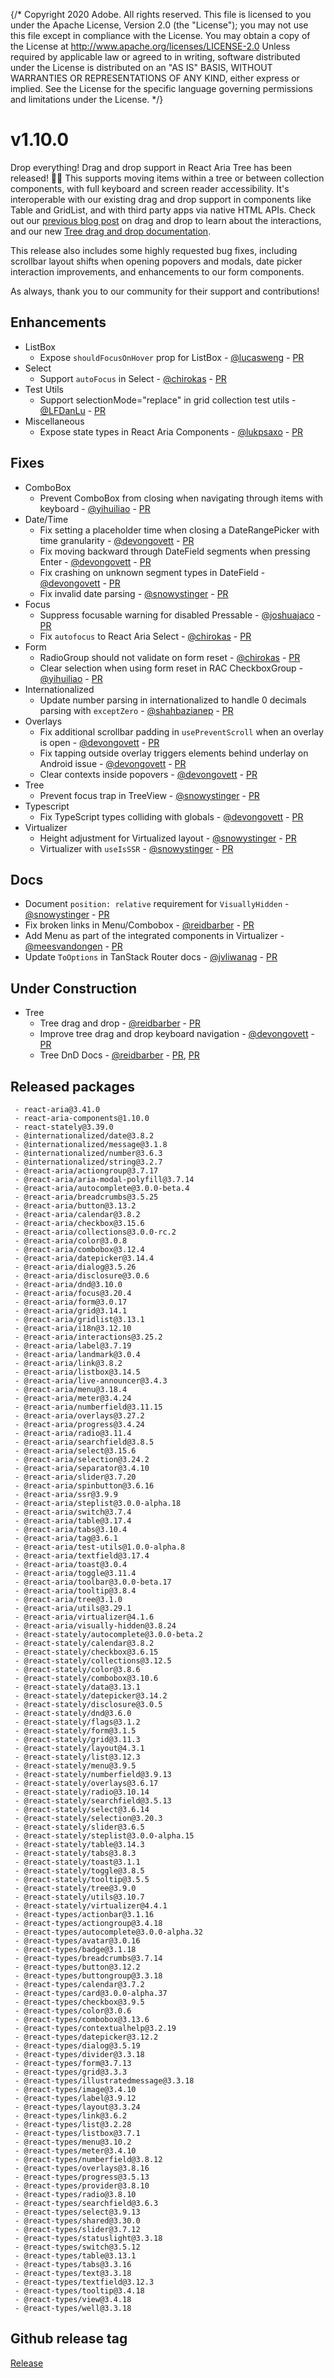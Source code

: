 {/* Copyright 2020 Adobe. All rights reserved.
This file is licensed to you under the Apache License, Version 2.0 (the "License");
you may not use this file except in compliance with the License. You may obtain a copy
of the License at http://www.apache.org/licenses/LICENSE-2.0
Unless required by applicable law or agreed to in writing, software distributed under
the License is distributed on an "AS IS" BASIS, WITHOUT WARRANTIES OR REPRESENTATIONS
OF ANY KIND, either express or implied. See the License for the specific language
governing permissions and limitations under the License. */}




# v1.10.0
<Time date={date} />

Drop everything! Drag and drop support in React Aria Tree has been released! 🫳🎤 This supports moving items within a tree or between collection components, with full keyboard and screen reader accessibility. It's interoperable with our existing drag and drop support in components like Table and GridList, and with third party apps via native HTML APIs. Check out our [previous blog post](../blog/drag-and-drop.html) on drag and drop to learn about the interactions, and our new [Tree drag and drop documentation](../Tree.html#drag-and-drop).

This release also includes some highly requested bug fixes, including scrollbar layout shifts when opening popovers and modals, date picker interaction improvements, and enhancements to our form components.

As always, thank you to our community for their support and contributions!

## Enhancements

* ListBox
  * Expose `shouldFocusOnHover` prop for ListBox - [@lucasweng](https://github.com/lucasweng) - [PR](https://github.com/adobe/react-spectrum/pull/8171)
* Select
  * Support `autoFocus` in Select - [@chirokas](https://github.com/chirokas) - [PR](https://github.com/adobe/react-spectrum/pull/8262)
* Test Utils
  * Support selectionMode="replace" in grid collection test utils  - [@LFDanLu](https://github.com/LFDanLu) - [PR](https://github.com/adobe/react-spectrum/pull/8028)
* Miscellaneous
  * Expose state types in React Aria Components - [@lukpsaxo](https://github.com/lukpsaxo) - [PR](https://github.com/adobe/react-spectrum/pull/8157)

## Fixes

* ComboBox
  * Prevent ComboBox from closing when navigating through items with keyboard - [@yihuiliao](https://github.com/yihuiliao) - [PR](https://github.com/adobe/react-spectrum/pull/8301)
* Date/Time
  * Fix setting a placeholder time when closing a DateRangePicker with time granularity - [@devongovett](https://github.com/devongovett) - [PR](https://github.com/adobe/react-spectrum/pull/8278)
  * Fix moving backward through DateField segments when pressing Enter - [@devongovett](https://github.com/devongovett) - [PR](https://github.com/adobe/react-spectrum/pull/8279)
  * Fix crashing on unknown segment types in DateField - [@devongovett](https://github.com/devongovett) - [PR](https://github.com/adobe/react-spectrum/pull/8284)
  * Fix invalid date parsing - [@snowystinger](https://github.com/snowystinger) - [PR](https://github.com/adobe/react-spectrum/pull/8265)
* Focus
  * Suppress focusable warning for disabled Pressable - [@joshuajaco](https://github.com/joshuajaco) - [PR](https://github.com/adobe/react-spectrum/pull/8261)
  * Fix `autofocus` to React Aria Select - [@chirokas](https://github.com/chirokas) - [PR](https://github.com/adobe/react-spectrum/pull/8262)
* Form
  * RadioGroup should not validate on form reset - [@chirokas](https://github.com/chirokas) - [PR](https://github.com/adobe/react-spectrum/pull/8212)
  * Clear selection when using form reset in RAC CheckboxGroup - [@yihuiliao](https://github.com/yihuiliao) - [PR](https://github.com/adobe/react-spectrum/pull/8316)
* Internationalized
  * Update number parsing in internationalized to handle 0 decimals parsing with `exceptZero` - [@shahbazianep](https://github.com/shahbazianep) - [PR](https://github.com/adobe/react-spectrum/pull/8236)
* Overlays
  * Fix additional scrollbar padding in `usePreventScroll` when an overlay is open - [@devongovett](https://github.com/devongovett) - [PR](https://github.com/adobe/react-spectrum/pull/8297)
  * Fix tapping outside overlay triggers elements behind underlay on Android issue - [@devongovett](https://github.com/devongovett) - [PR](https://github.com/adobe/react-spectrum/pull/8275)
  * Clear contexts inside popovers - [@devongovett](https://github.com/devongovett) - [PR](https://github.com/adobe/react-spectrum/pull/8321)
* Tree
  * Prevent focus trap in TreeView - [@snowystinger](https://github.com/snowystinger) - [PR](https://github.com/adobe/react-spectrum/pull/8277)
* Typescript
  * Fix TypeScript types colliding with globals - [@devongovett](https://github.com/devongovett) - [PR](https://github.com/adobe/react-spectrum/pull/8346)
* Virtualizer
  * Height adjustment for Virtualized layout - [@snowystinger](https://github.com/snowystinger) - [PR](https://github.com/adobe/react-spectrum/pull/8333)
  * Virtualizer with `useIsSSR` - [@snowystinger](https://github.com/snowystinger) - [PR](https://github.com/adobe/react-spectrum/pull/8320)


## Docs

* Document `position: relative` requirement for `VisuallyHidden` - [@snowystinger](https://github.com/snowystinger) - [PR](https://github.com/adobe/react-spectrum/pull/8102)
* Fix broken links in Menu/Combobox - [@reidbarber](https://github.com/reidbarber) - [PR](https://github.com/adobe/react-spectrum/pull/8292)
* Add Menu as part of the integrated components in Virtualizer - [@meesvandongen](https://github.com/meesvandongen) - [PR](https://github.com/adobe/react-spectrum/pull/8331)
* Update `ToOptions` in TanStack Router docs - [@jvliwanag](https://github.com/jvliwanag) - [PR](https://github.com/adobe/react-spectrum/pull/8218)

## Under Construction

* Tree
  * Tree drag and drop - [@reidbarber](https://github.com/reidbarber) - [PR](https://github.com/adobe/react-spectrum/pull/8264)
  * Improve tree drag and drop keyboard navigation - [@devongovett](https://github.com/devongovett) - [PR](https://github.com/adobe/react-spectrum/pull/8271)
  * Tree DnD Docs - [@reidbarber](https://github.com/reidbarber) - [PR](https://github.com/adobe/react-spectrum/pull/8302), [PR](https://github.com/adobe/react-spectrum/pull/8347)

## Released packages

```
 - react-aria@3.41.0
 - react-aria-components@1.10.0
 - react-stately@3.39.0
 - @internationalized/date@3.8.2
 - @internationalized/message@3.1.8
 - @internationalized/number@3.6.3
 - @internationalized/string@3.2.7
 - @react-aria/actiongroup@3.7.17
 - @react-aria/aria-modal-polyfill@3.7.14
 - @react-aria/autocomplete@3.0.0-beta.4
 - @react-aria/breadcrumbs@3.5.25
 - @react-aria/button@3.13.2
 - @react-aria/calendar@3.8.2
 - @react-aria/checkbox@3.15.6
 - @react-aria/collections@3.0.0-rc.2
 - @react-aria/color@3.0.8
 - @react-aria/combobox@3.12.4
 - @react-aria/datepicker@3.14.4
 - @react-aria/dialog@3.5.26
 - @react-aria/disclosure@3.0.6
 - @react-aria/dnd@3.10.0
 - @react-aria/focus@3.20.4
 - @react-aria/form@3.0.17
 - @react-aria/grid@3.14.1
 - @react-aria/gridlist@3.13.1
 - @react-aria/i18n@3.12.10
 - @react-aria/interactions@3.25.2
 - @react-aria/label@3.7.19
 - @react-aria/landmark@3.0.4
 - @react-aria/link@3.8.2
 - @react-aria/listbox@3.14.5
 - @react-aria/live-announcer@3.4.3
 - @react-aria/menu@3.18.4
 - @react-aria/meter@3.4.24
 - @react-aria/numberfield@3.11.15
 - @react-aria/overlays@3.27.2
 - @react-aria/progress@3.4.24
 - @react-aria/radio@3.11.4
 - @react-aria/searchfield@3.8.5
 - @react-aria/select@3.15.6
 - @react-aria/selection@3.24.2
 - @react-aria/separator@3.4.10
 - @react-aria/slider@3.7.20
 - @react-aria/spinbutton@3.6.16
 - @react-aria/ssr@3.9.9
 - @react-aria/steplist@3.0.0-alpha.18
 - @react-aria/switch@3.7.4
 - @react-aria/table@3.17.4
 - @react-aria/tabs@3.10.4
 - @react-aria/tag@3.6.1
 - @react-aria/test-utils@1.0.0-alpha.8
 - @react-aria/textfield@3.17.4
 - @react-aria/toast@3.0.4
 - @react-aria/toggle@3.11.4
 - @react-aria/toolbar@3.0.0-beta.17
 - @react-aria/tooltip@3.8.4
 - @react-aria/tree@3.1.0
 - @react-aria/utils@3.29.1
 - @react-aria/virtualizer@4.1.6
 - @react-aria/visually-hidden@3.8.24
 - @react-stately/autocomplete@3.0.0-beta.2
 - @react-stately/calendar@3.8.2
 - @react-stately/checkbox@3.6.15
 - @react-stately/collections@3.12.5
 - @react-stately/color@3.8.6
 - @react-stately/combobox@3.10.6
 - @react-stately/data@3.13.1
 - @react-stately/datepicker@3.14.2
 - @react-stately/disclosure@3.0.5
 - @react-stately/dnd@3.6.0
 - @react-stately/flags@3.1.2
 - @react-stately/form@3.1.5
 - @react-stately/grid@3.11.3
 - @react-stately/layout@4.3.1
 - @react-stately/list@3.12.3
 - @react-stately/menu@3.9.5
 - @react-stately/numberfield@3.9.13
 - @react-stately/overlays@3.6.17
 - @react-stately/radio@3.10.14
 - @react-stately/searchfield@3.5.13
 - @react-stately/select@3.6.14
 - @react-stately/selection@3.20.3
 - @react-stately/slider@3.6.5
 - @react-stately/steplist@3.0.0-alpha.15
 - @react-stately/table@3.14.3
 - @react-stately/tabs@3.8.3
 - @react-stately/toast@3.1.1
 - @react-stately/toggle@3.8.5
 - @react-stately/tooltip@3.5.5
 - @react-stately/tree@3.9.0
 - @react-stately/utils@3.10.7
 - @react-stately/virtualizer@4.4.1
 - @react-types/actionbar@3.1.16
 - @react-types/actiongroup@3.4.18
 - @react-types/autocomplete@3.0.0-alpha.32
 - @react-types/avatar@3.0.16
 - @react-types/badge@3.1.18
 - @react-types/breadcrumbs@3.7.14
 - @react-types/button@3.12.2
 - @react-types/buttongroup@3.3.18
 - @react-types/calendar@3.7.2
 - @react-types/card@3.0.0-alpha.37
 - @react-types/checkbox@3.9.5
 - @react-types/color@3.0.6
 - @react-types/combobox@3.13.6
 - @react-types/contextualhelp@3.2.19
 - @react-types/datepicker@3.12.2
 - @react-types/dialog@3.5.19
 - @react-types/divider@3.3.18
 - @react-types/form@3.7.13
 - @react-types/grid@3.3.3
 - @react-types/illustratedmessage@3.3.18
 - @react-types/image@3.4.10
 - @react-types/label@3.9.12
 - @react-types/layout@3.3.24
 - @react-types/link@3.6.2
 - @react-types/list@3.2.28
 - @react-types/listbox@3.7.1
 - @react-types/menu@3.10.2
 - @react-types/meter@3.4.10
 - @react-types/numberfield@3.8.12
 - @react-types/overlays@3.8.16
 - @react-types/progress@3.5.13
 - @react-types/provider@3.8.10
 - @react-types/radio@3.8.10
 - @react-types/searchfield@3.6.3
 - @react-types/select@3.9.13
 - @react-types/shared@3.30.0
 - @react-types/slider@3.7.12
 - @react-types/statuslight@3.3.18
 - @react-types/switch@3.5.12
 - @react-types/table@3.13.1
 - @react-types/tabs@3.3.16
 - @react-types/text@3.3.18
 - @react-types/textfield@3.12.3
 - @react-types/tooltip@3.4.18
 - @react-types/view@3.4.18
 - @react-types/well@3.3.18
```

## Github release tag
[Release](https://github.com/adobe/react-spectrum/releases/tag/%40adobe%2Freact-spectrum%403.42.0)

